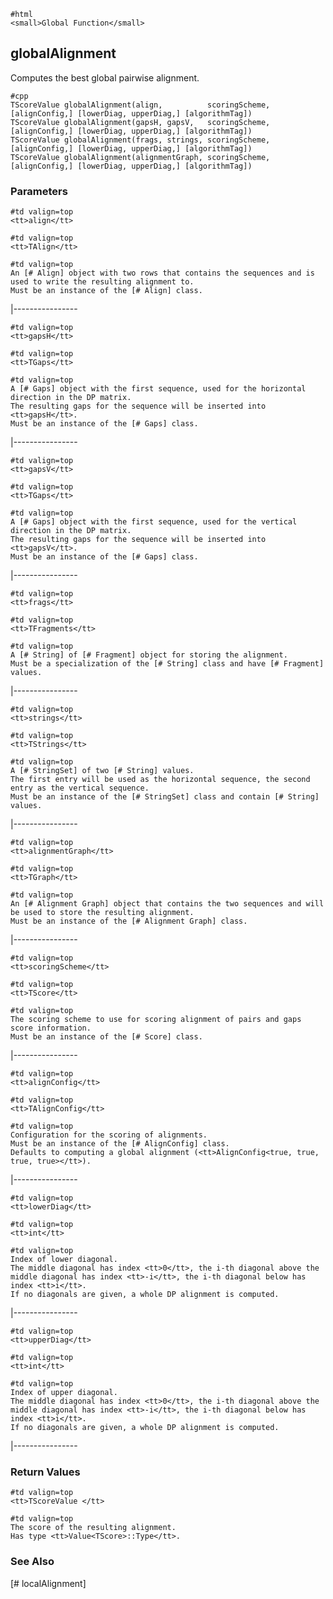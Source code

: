 
<pre>#html
<small>Global Function</small>
</pre>

== globalAlignment ==

Computes the best global pairwise alignment.

<pre>#cpp
TScoreValue globalAlignment(align,          scoringScheme, [alignConfig,] [lowerDiag, upperDiag,] [algorithmTag])
TScoreValue globalAlignment(gapsH, gapsV,   scoringScheme, [alignConfig,] [lowerDiag, upperDiag,] [algorithmTag])
TScoreValue globalAlignment(frags, strings, scoringScheme, [alignConfig,] [lowerDiag, upperDiag,] [algorithmTag])
TScoreValue globalAlignment(alignmentGraph, scoringScheme, [alignConfig,] [lowerDiag, upperDiag,] [algorithmTag])
</pre>

=== Parameters ===

<pre>#td valign=top
<tt>align</tt>
</pre>
<pre>#td valign=top
<tt>TAlign</tt>
</pre>
<pre>#td valign=top
An [# Align] object with two rows that contains the sequences and is used to write the resulting alignment to.
Must be an instance of the [# Align] class.
</pre>
|----------------
<pre>#td valign=top
<tt>gapsH</tt>
</pre>
<pre>#td valign=top
<tt>TGaps</tt>
</pre>
<pre>#td valign=top
A [# Gaps] object with the first sequence, used for the horizontal direction in the DP matrix.
The resulting gaps for the sequence will be inserted into <tt>gapsH</tt>.
Must be an instance of the [# Gaps] class.
</pre>
|----------------
<pre>#td valign=top
<tt>gapsV</tt>
</pre>
<pre>#td valign=top
<tt>TGaps</tt>
</pre>
<pre>#td valign=top
A [# Gaps] object with the first sequence, used for the vertical direction in the DP matrix.
The resulting gaps for the sequence will be inserted into <tt>gapsV</tt>.
Must be an instance of the [# Gaps] class.
</pre>
|----------------
<pre>#td valign=top
<tt>frags</tt>
</pre>
<pre>#td valign=top
<tt>TFragments</tt>
</pre>
<pre>#td valign=top
A [# String] of [# Fragment] object for storing the alignment.
Must be a specialization of the [# String] class and have [# Fragment] values.
</pre>
|----------------
<pre>#td valign=top
<tt>strings</tt>
</pre>
<pre>#td valign=top
<tt>TStrings</tt>
</pre>
<pre>#td valign=top
A [# StringSet] of two [# String] values.
The first entry will be used as the horizontal sequence, the second entry as the vertical sequence.
Must be an instance of the [# StringSet] class and contain [# String] values.
</pre>
|----------------
<pre>#td valign=top
<tt>alignmentGraph</tt>
</pre>
<pre>#td valign=top
<tt>TGraph</tt>
</pre>
<pre>#td valign=top
An [# Alignment Graph] object that contains the two sequences and will be used to store the resulting alignment.
Must be an instance of the [# Alignment Graph] class.
</pre>
|----------------
<pre>#td valign=top
<tt>scoringScheme</tt>
</pre>
<pre>#td valign=top
<tt>TScore</tt>
</pre>
<pre>#td valign=top
The scoring scheme to use for scoring alignment of pairs and gaps score information.
Must be an instance of the [# Score] class.
</pre>
|----------------
<pre>#td valign=top
<tt>alignConfig</tt>
</pre>
<pre>#td valign=top
<tt>TAlignConfig</tt>
</pre>
<pre>#td valign=top
Configuration for the scoring of alignments.
Must be an instance of the [# AlignConfig] class.
Defaults to computing a global alignment (<tt>AlignConfig<true, true, true, true></tt>).
</pre>
|----------------
<pre>#td valign=top
<tt>lowerDiag</tt>
</pre>
<pre>#td valign=top
<tt>int</tt>
</pre>
<pre>#td valign=top
Index of lower diagonal.
The middle diagonal has index <tt>0</tt>, the i-th diagonal above the middle diagonal has index <tt>-i</tt>, the i-th diagonal below has index <tt>i</tt>.
If no diagonals are given, a whole DP alignment is computed.
</pre>
|----------------
<pre>#td valign=top
<tt>upperDiag</tt>
</pre>
<pre>#td valign=top
<tt>int</tt>
</pre>
<pre>#td valign=top
Index of upper diagonal.
The middle diagonal has index <tt>0</tt>, the i-th diagonal above the middle diagonal has index <tt>-i</tt>, the i-th diagonal below has index <tt>i</tt>.
If no diagonals are given, a whole DP alignment is computed.
</pre>
|----------------

=== Return Values ===

<pre>#td valign=top
<tt>TScoreValue </tt>
</pre>
<pre>#td valign=top
The score of the resulting alignment.
Has type <tt>Value<TScore>::Type</tt>.
</pre>

=== See Also ===

[# localAlignment]



{{TracNotice|{{PAGENAME}}}}